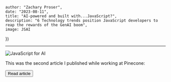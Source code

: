 


    author: "Zachary Proser", 
    date: "2023-08-11",
    title: "AI-powered and built with...JavaScript?", 
    description: "6 Technology trends position JavaScript developers to reap the rewards of the GenAI boom",
    image: JSAI
})


--- 

<Image src={metadata.image} alt="JavaScript for AI"/>

This was the second article I published while working at Pinecone: 

<Button href={href} variant="green">Read article</Button>
